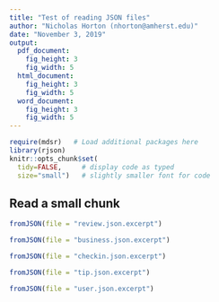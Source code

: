 ---
title: "Test of reading JSON files"
author: "Nicholas Horton (nhorton@amherst.edu)"
date: "November 3, 2019"
output: 
  pdf_document:
    fig_height: 3
    fig_width: 5
  html_document:
    fig_height: 3
    fig_width: 5
  word_document:
    fig_height: 3
    fig_width: 5
---

```{r, setup, include=FALSE}
require(mdsr)   # Load additional packages here
library(rjson)
knitr::opts_chunk$set(
  tidy=FALSE,     # display code as typed
  size="small")   # slightly smaller font for code
```

## Read a small chunk

```{r}
fromJSON(file = "review.json.excerpt") 

fromJSON(file = "business.json.excerpt") 

fromJSON(file = "checkin.json.excerpt") 

fromJSON(file = "tip.json.excerpt") 

fromJSON(file = "user.json.excerpt") 

```

